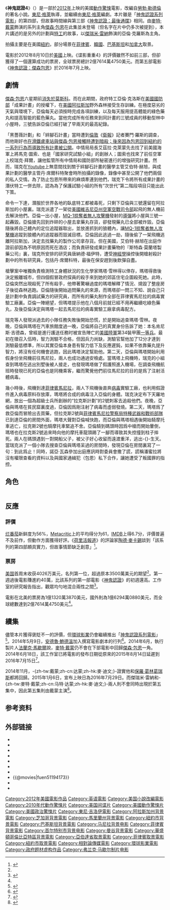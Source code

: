 {{noteTA
|G1=Movie
|G2=Show
|T=zh-cn:谍影重重4：伯恩的遗产; zh-tw:神鬼認證4; zh-hk:叛諜追擊4：機密逃殺;
|1=zh-hans:吉尔罗伊; zh-hant:吉羅伊; zh-cn:吉尔罗伊; zh-tw:吉羅伊; zh-hk:格萊; zh-mo:格萊;
|2=zh-hans:托尼; zh-hant:東尼; zh-cn:托尼; zh-tw:東尼; zh-hk:東尼; zh-mo:東尼;
|3=zh-cn:谍影重重4：伯恩的遺產; zh-tw:神鬼認證4; zh-hk:叛諜追擊4：機密逃殺;
}}
{{Infobox Film 
| name           = 神鬼認證4
| original_name  = {{lang|en|''The Bourne Legacy''}}
| image          = The Bourne Legacy Poster.jpg
| image_size     = 
| caption        = 劇院發行海報
| director       = [[東尼·格萊|東尼·格萊]]
| producer       = {{Plainlist|
* [[法蘭克·馬歇爾|法蘭克·馬歇爾]]
* 派翠克·克勞利
* 傑佛瑞·M·維納
* 班·史密斯
}}
| screenplay     = {{Plainlist|
* 東尼·格萊
* [[丹·吉尔罗伊|丹·吉羅伊]]
}}
| story          = 東尼·格萊
| based_on       = [[神鬼認證系列小說|神鬼認證系列小說]]<br />[[勞勃·勒德倫|勞勃·勒德倫]]作品
| starring       = {{Plainlist|
* [[傑瑞米·雷納|傑瑞米·雷納]]
* [[瑞秋·懷茲|瑞秋·懷茲]]
* [[愛德華·諾頓|愛德華·諾頓]]
* [[亞伯特·芬尼|亞伯特·芬尼]]
* [[瓊·愛倫|瓊·愛倫]]
* {{link-en|史戴西·凱區|Stacy Keach}}
* [[奧斯卡·伊薩克|奧斯卡·伊薩克]]
* [[史考特·葛倫|史考特·葛倫]]
}}
| music          = [[詹姆斯·紐頓·霍華|詹姆斯·紐頓·霍華]]
| cinematography = {{link-en|勞勃·艾斯維特|Robert Elswit}}
| editing        = {{link-en|約翰·吉洛伊 (剪輯師)|John Gilroy (film editor)|約翰·吉洛伊}}
| distributor    = [[環球影業|環球影業]] 
| studio         = {{plainlist|
* [[相對論傳媒|相對論傳媒]]
* {{link-en|甘迺迪/馬歇爾製片公司|The Kennedy/Marshall Company}}
* {{link-en|Captivate Entertainment|Captivate Entertainment}}
}}
| released       = {{Film date|2012|8|9|香港|2012|8|10|美國、台灣|2012|10|25|中國}}
| runtime        = 135分鐘<ref>{{cite web |url=http://www.bbfc.co.uk/AFF287564 |title=The Bourne Legacy |publisher=British Board of Film Classification |date=2012-07-23 |accessdate=2012-08-12 |archive-date=2012-08-12 |archive-url=https://web.archive.org/web/20120812005635/http://www.bbfc.co.uk/AFF287564/ |dead-url=no }}</ref>
| country        = {{USA}}
| language       = 英語
| budget         = $1.25億美元<ref name="BOM">{{cite web |url=http://boxofficemojo.com/movies/?id=bourne4.htm |title=The Bourne Legacy |publisher=[[Box_Office_Mojo|Box Office Mojo]] |accessdate=2012-10-08 |archive-date=2013-02-27 |archive-url=https://web.archive.org/web/20130227114203/http://www.boxofficemojo.com/movies/?id=bourne4.htm |dead-url=no }}</ref>
| gross          = $2.761億美元<ref name="BOM" />
| preceded_by    = 《[[神鬼認證：最後通牒|神鬼認證：最後通牒]]》
| followed_by    = 《[[神鬼認證：傑森包恩|神鬼認證：傑森包恩]]》
| cn_name        = 谍影重重4：伯恩的遗产
| hk_name        = 叛諜追擊4：機密逃殺
| tw_name        = 神鬼認證4
}}
《'''神鬼認證4'''》（{{lang-en|''The Bourne Legacy''}}）是一部於[[2012年電影|2012年]]上映的美國[[動作片|動作]][[驚悚片|驚悚]]電影，改編自[[勞勃·勒德倫|勞勃·勒德倫]]的著名小說。[[東尼·格萊|東尼·格萊]]執導，並繼續由[[東尼·格萊|東尼·格萊]]編劇。本片雖是「[[神鬼認證系列電影|神鬼認證系列電影]]」的第四部，但故事時間線與第三部《[[諜影重重3|神鬼認證：最後通牒]]》相同。由[[麥特·戴蒙|麥特·戴蒙]]飾演的系列主角[[傑森·包恩|傑森·包恩]]在此集並未登場（但名字在片中仍多次被提到），本片講述的是另外的計劃與[[特工|特工]]的故事，以[[傑瑞米·雷納|傑瑞米·雷納]]飾演的亞倫·克羅斯為主角。

拍攝主要是在美國[[紐約|紐約]]，部分場景在[[菲律賓|菲律賓]]、[[韓國|韓國]]、[[巴基斯坦|巴基斯坦]]和[[加拿大|加拿大]]取景。

電影於2012年8月10日於[[美國|美國]]上映。《谍影重重4》的評價雖然不如前三部，但卻獲得了一個還算成功的票房，全球票房總計2億7614萬4750美元。而第五部電影《[[神鬼認證：傑森包恩|神鬼認證：傑森包恩]]》於2016年7月上映。

== 劇情 ==

[[傑森·包恩|傑森·包恩]]六星期前[[神鬼認證：神鬼疑雲|消失於莫斯科]]。而在此期間，政府特工亞倫·克洛斯在[[美國國防部|美國國防部]]「成果計畫」的授權下，在[[美國|美國]][[阿拉斯加|阿拉斯加]]野外森林接受生存訓練。在極度惡劣的天氣與環境下，亞倫每天必須按時完成各項訓練，以及每天服用提高體能的綠色藥丸和提高智能的藍色藥丸。當他完成所有任務來到同計畫的三號成員的移動型林中小屋時，三號告訴亞倫已經打破了早兩天的最高紀錄。

「黑薔薇計劃」和「絆腳石計畫」當時遭到[[倫敦|倫敦]]《[[衛報|衛報]]》記者賽門·羅斯的調查，而他剛好也[[神鬼認證：最後通牒|在滑鐵盧車站與傑森·包恩接觸時遭到暗殺；後來因為包恩回到紐約的一系列行為而導致所有計畫被公開]]。中情局局長艾茲拉·克萊蒙先去找了前美國海軍上將馬克·圖索、也是「國家研究試驗小組」的創辦人；圖索也找來了前任空軍上校瑞克·拜爾，讓他監管所有中情局和國防部所秘密進行的增強研究計畫。然而，瑞克在[[Youtube|Youtube]]上無意間找到關于絆腳石計畫的醫學主管艾伯特·赫旭，與成果計劃的醫學主管丹·席爾科特聚會時所拍攝的錄像，錄像中甚至公開了他們兩個的私人交情。為了防止包恩所帶來的麻煩牽連到他們，瑞克下令將所有成果計畫的潛伏特工一併去除，認為為了保護試驗小組的所有“次世代”第二階段項目只能出此下策。

命令一下達，潛服於世界各地的臥底特工都被毒死，只剩下亞倫與三號還留在阿拉斯加的小屋裏。瑞克派遣了一架從[[美國空軍空戰司令部|美國維吉尼亞州空軍空戰司令部]]起飛的無人機前去解決他們。亞倫一出小屋，[[MQ-1掠奪者無人攻擊機|MQ-1掠奪者無人攻擊機]]發射的[[導彈|導彈]]將小屋與三號一起轟毀。亞倫搶先回到炸碎的小屋去拿藥丸存貨，卻發現藥丸已全部被炸毀。亞倫隨後將自己體內的定位追蹤器取出，並放進抓到的狼體內，讓[[MQ-1掠奪者無人攻擊機|MQ-1掠奪者無人攻擊機]]追蹤到狼體內的追蹤器而毀滅目標。亞倫因此逃過一劫，隨後偷了一架飛機逃離阿拉斯加，決定去找藥丸的製作公司拿存貨。但在美國，艾伯特·赫旭在出庭作證前卻因為不明原因而死在酒店；而負責研發成果計畫藥物的『斯特森·莫蘭塔製藥公司』裏，瑞克所安排的研究員唐納德·福伊特，遭受[[神經學|神經學]]操控後開槍射殺計劃中的所有研究員，包括丹·席爾科特，最後在保安趕到後飲彈自盡。

槍擊案中唯獨負責檢測特工身體狀況的生化學家瑪塔·雪林得以倖存，瑪塔得救後決定搬離城市，但四個假冒政府探員的殺手來到她的郊區住宅企圖殺死她。此時，亞倫突然出現殺死了所有殺手，他帶著驚嚇過度的瑪塔解釋了情況、燒毀了整座房子後從森林逃跑。亞倫隨後開始追問藥丸的來源，而瑪塔卻一問三不知、說自己只是計劃中負責調試藥方的研究員，而所有的藥丸制作全部在菲律賓馬尼拉的病毒實驗工廠裏。亞倫一陣絕望，但瑪塔提示他在八個月前就已經不用再繼續吃綠色藥丸，及後亞倫決定與瑪塔一起去馬尼拉的病毒實驗工廠拿病毒配方。

瑞克等人發現派過去的小隊任務失敗後開始恐慌，於是開始追查瑪塔·雪林。夜晚，亞倫與瑪塔在汽車旅館度過一晚，亞倫將自己的真實身份告訴了她：本名肯尼斯·吉德森，曾經是進行護送任務时被宣告陣亡的[[美國陸軍|美國陸軍]]第34裝甲團[[一等兵|一等兵]]。最初在徵召入伍時，智力測驗不合格，但因兵力尚缺，測驗官幫他加了12分才達到測驗最低標準，所以其實亞倫本身患有智力低下及反應遲鈍，如果不依靠藥丸提升智力，將沒有任何機會逃跑，因此瑪塔決定幫助他。第二天，亞倫與瑪塔開始利用假身份坐飛機前往馬尼拉，兩人也成功通過安檢處。當瑪塔上飛機時，瑞克的小組查到瑪塔在逃出別墅後被人接走，也發現瑪塔做了假護照進入機場，在調查飛機航班時發現已死的亞倫也是同機乘客，繼而驚覺他們前往馬尼拉的目的是爲了注射活體病毒。

幾小時後，飛機到達[[菲律賓|菲律賓]][[馬尼拉|馬尼拉]]，兩人下飛機後直奔[[病毒|病毒]]實驗工廠，也利用假證件進入病毒原料存放庫，瑪塔將合成的病毒注入亞倫的身體。瑞克決定布下天羅地網，放出一個為超級士兵所創辦的“拉克斯計劃”的2號刺客去追殺他們。夜晚，亞倫與瑪塔在貧民窟裏度過，亞倫因爲剛注射了病毒而虛弱發燒。第二天，瑪塔爲了救亞倫而冒險出去買藥，但拉克斯2號與[[菲律賓|菲律賓]][[馬尼拉警察局特種武器和戰術部隊|馬尼拉警察局特種武器和戰術部隊]]已到達亞倫的房間外面，瑪塔大聲對亞倫喊快跑，而亞倫與瑪塔相遇後開始騎摩托車逃亡，拉克斯2號也騎摩托車緊追不舍。亞倫騎到碼頭時因爲中槍而開始暈倒，瑪塔也在拉克斯2號追來時向他的摩托車龍頭踢了一腳而導致其失控撞到柱子摔死。兩人在碼頭遇到一對開船父子，被父子好心收留而遠渡重洋，逃出-{}-生天。當瑞克派了一個小隊去搜查亞倫與瑪塔呆過的房間時，發現亞倫在房間裏寫了一句：到此爲止！同時，諾亞·瓦森參加出庭應訊時對委員會撒了謊，謊稱潘蜜拉將沒有權限查看的資料以及與國家通緝犯（包恩）私下合作，讓她遭受了叛國罪的指控。

==角色==
{| class="wikitable"  
|- bgcolor="#efefef"
|- 
!  '''演員'''
!  '''角色'''
!  '''簡介'''
|- 
| [[傑瑞米·雷納|傑瑞米·雷納]] || 亞倫·克羅斯||[[美國政府|美國政府]][[特工|特工]]，隸屬成果計畫，在阿拉斯加訓練站進行訓練，機智矯健，每天都會服用藥丸來增強體能。
|-
| [[瑞秋·懷茲|瑞秋·懷茲]] || 瑪塔·雪林||成果計劃藥物研究部門的高階研究博士，擁有高薪與高權限，也是計劃研究員的唯一幸存者。
|-
| [[瓊·愛倫|瓊·愛倫]] || 潘蜜拉·蘭迪||[[CIA|CIA]]行動指揮，傑森·伯恩的盟友，因爲將黑薔薇計劃公開而遭到調查。
|-
| [[愛德華·諾頓|愛德華·諾頓]] || 瑞克·拜爾||國家研究評估中心的政府後防機構主管，也被[[CIA|CIA]]推薦管理所有計劃。
|-
| [[亞伯特·芬尼|亞伯特·芬尼]] || 阿尔伯特·赫斯||黑薔薇計劃與傑森·伯恩的創始人，也因爲計劃暴露而被逮捕，但卻因爲不明原因而死在酒店裏。
|-
|}

== 反應 ==
=== 評價 ===
[[烂番茄|烂番茄]]新鲜度为56%，[[Metacritic|Metacritic]]上的平均得分为61，[[IMDB|IMDB]]上得6.7分，评價普遍不及前作，但動作方面獲得好評。《[[荷里活報道|荷里活報道]]》的評論家[[陶德·麥卡錫|陶德·麥卡錫]]談到「該系列的第四部頗具實力，但故事情節缺乏創意」<ref>{{cite web|url=https://www.hollywoodreporter.com//review/bourne-legacy-jeremy-renner-rachel-weisz-358482|title='The Bourne Legacy': Film Review|last1=McCarthy|first1=Todd|work=[[The_Hollywood_Reporter|The Hollywood Reporter]]|date=2012-08-06|access-date=2017-08-24|archive-date=2012-11-08|archive-url=https://web.archive.org/web/20121108014030/http://www.hollywoodreporter.com/review/bourne-legacy-jeremy-renner-rachel-weisz-358482|dead-url=no}}</ref>。

=== 票房 ===
[[美国|美国]]首周末收获4026万美元，名列第一位，超過原本3500萬美元的期望<ref name="BOM" />。第一週過後電影賺進約40萬，比該系列的第一部電影《[[神鬼認證_(電影)|神鬼認證]]》的初週還高。工作室的研究報告指出，觀眾均勻地混合兩性之間<ref>{{cite web |url=http://www.rottentomatoes.com/m/the_bourne_legacy/news/1925710/box_office_guru_wrapup_bourne_kills_the_batman |title=Box Office Guru Wrapup: Bourne Kills the Batman |author=Pandya, Gitesh |date=2012-08-12 |accessdate=2012-08-13 |work=[[Rotten_Tomatoes|Rotten Tomatoes]] |archive-date=2015-04-18 |archive-url=https://web.archive.org/web/20150418020855/http://www.rottentomatoes.com/m/the_bourne_legacy/news/1925710/box_office_guru_wrapup_bourne_kills_the_batman |dead-url=no }}</ref>。

電影在北美的票房為1億1320萬3870美元，國外則為1億6294萬0880美元，而全球總數達到2億7614萬4750美元<ref name="BOM" />。

{{start box}}
{{succession prize box|《[[黑暗騎士：黎明昇起|黑暗騎士：黎明昇起]]》|《[[敢死队2|敢死队2]]》|{{flagicon|USA}}[[2012年美國週末票房冠軍|2012年美國週末票房冠軍]]|第32周}}
{{succession prize box|《[[大海啸之鲨口逃生|大海啸之鲨口逃生]]》|《[[寒战|寒战]]》|{{flagicon|CHN}}[[2012年中国一周票房冠军|2012年中国一周票房冠军]]|第43周<small>（10月22日-10月28日）</small><br />第44周<small>（10月28日-11月4日）</small>}}
{{end box}}

==續集==
儘管本片獲得褒貶不一的評價，但[[環球影業|環球影業]]仍會繼續推出「[[神鬼認證系列電影|神鬼認證系列電影]]」<ref>{{cite web |url=http://www.bbc.co.uk/news/entertainment-arts-19597043 |title=Bourne Legacy sequel confirmed |publisher=BBC News |date=2012-09-14 |accessdate=2013-08-18 |archive-date=2016-01-06 |archive-url=https://web.archive.org/web/20160106061711/http://www.bbc.co.uk/news/entertainment-arts-19597043 |dead-url=no }}</ref>。2014年5月9日，[[安德魯·鮑德溫|安德魯·鮑德溫]]加入撰寫電影劇本的行列<ref>{{cite web|url=http://hollywoodreporter.com/heat-vision/bourne-legacy-sequel-nabs-a-691688|title='Bourne Legacy' Sequel Nabs a New Writer|last=Kit|first=Borys|work=The Hollywood Reporter|date=2014-05-08|accessdate=2014-05-08|archive-date=2021-02-11|archive-url=https://web.archive.org/web/20210211211255/https://www.hollywoodreporter.com/heat-vision/bourne-legacy-sequel-nabs-a-691688|dead-url=no}}</ref>。2014年6月，執行製片人[[法蘭克·馬歇爾|法蘭克·馬歇爾]]說，[[麥特·戴蒙|麥特·戴蒙]]仍不會在下部電影中回歸[[傑森·包恩|傑森·包恩]]一角。2014年6月18日，該工作室已將電影的發布日期從原來的2015年8月14日延遲到2016年7月15日<ref>{{cite web|url=http://hollywoodreporter.com/news/next-bourne-movie-delayed-2016-712827|title=Next 'Bourne' Movie Delayed Until 2016|work=The Hollywood Reporter|date=2014-06-18|accessdate=2014-06-18|archive-date=2020-11-12|archive-url=https://web.archive.org/web/20201112010531/https://www.hollywoodreporter.com/news/next-bourne-movie-delayed-2016-712827|dead-url=no}}</ref>。

2014年11月，-{zh-tw:戴蒙;zh-cn:达蒙;zh-hk:麥·迪文;}-證實他和[[保羅·葛林葛瑞斯|保羅·葛林葛瑞斯]]都將回歸。2015年1月6日，宣布上映日為2016年7月29日。而傑瑞米·雷納和-{zh-tw:麥特·戴蒙;zh-cn:马特·达蒙;zh-hk:麥·迪文;}-兩人則不會同時出現於第五集中，因此第五集則由戴蒙主演<ref>{{Cite web |url=http://screenrant.com/matt-damon-paul-greengrass-bourne-5-confirmed/ |title=存档副本 |accessdate=2015-07-25 |archive-date=2016-01-29 |archive-url=https://web.archive.org/web/20160129085827/http://screenrant.com/matt-damon-paul-greengrass-bourne-5-confirmed/ |dead-url=no }}</ref>。

==参考资料==
{{Reflist}}

==外部链接==
* {{Official website|http://www.thebournelegacy.net}}
* {{IMDb title|1194173|The Bourne Legacy}}
* {{rotten-tomatoes|the_bourne_legacy}}
* {{mojo title|bourne4}}
* {{metacritic film|the-bourne-legacy}}
* {{Amg movie|433051}}
* {{yahoomovie id|4195}}
* {{@movies|fuen51194173}}
* {{Mtime|81617}}
* {{douban}}

{{傑森·包恩系列}}
{{Tony Gilroy}}
{{Dan Gilroy}}
{{DEFAULTSORT:Bourne Legacy}}
[[Category:2012年美國電影作品|Category:2012年美國電影作品]]
[[Category:英语電影|Category:英语電影]]
[[Category:美国小說改編電影|Category:美国小說改編電影]]
[[Category:2010年代動作驚悚片|Category:2010年代動作驚悚片]]
[[Category:美国间谍片|Category:美国间谍片]]
[[Category:美國動作驚悚片|Category:美國動作驚悚片]]
[[Category:美國政治驚悚片|Category:美國政治驚悚片]]
[[Category:東尼·吉洛伊電影|Category:東尼·吉洛伊電影]]
[[Category:阿拉斯加州背景電影|Category:阿拉斯加州背景電影]]
[[Category:芝加哥背景電影|Category:芝加哥背景電影]]
[[Category:馬里蘭州背景電影|Category:馬里蘭州背景電影]]
[[Category:紐約市背景電影|Category:紐約市背景電影]]
[[Category:巴基斯坦背景電影|Category:巴基斯坦背景電影]]
[[Category:马尼拉背景电影|Category:马尼拉背景电影]]
[[Category:菲律賓背景電影|Category:菲律賓背景電影]]
[[Category:首尔特别市背景电影|Category:首尔特别市背景电影]]
[[Category:曼谷背景電影|Category:曼谷背景電影]]
[[Category:華盛頓哥倫比亞特區背景電影|Category:華盛頓哥倫比亞特區背景電影]]
[[Category:亞伯達省取景電影|Category:亞伯達省取景電影]]
[[Category:菲律賓取景電影|Category:菲律賓取景電影]]
[[Category:紐約市取景電影|Category:紐約市取景電影]]
[[Category:相對論傳媒電影|Category:相對論傳媒電影]]
[[Category:環球影業電影|Category:環球影業電影]]
[[Category:政府题材虚构作品|Category:政府题材虚构作品]]
[[Category:弗兰克·马歇尔制片电影|Category:弗兰克·马歇尔制片电影]]
